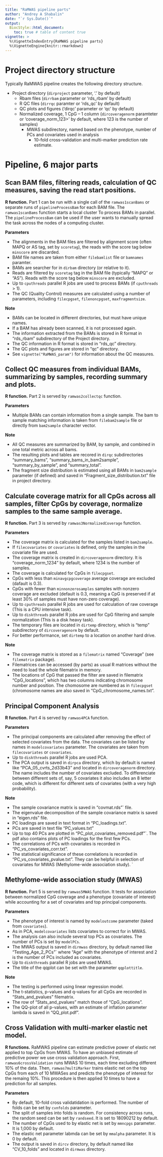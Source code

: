 ```yaml
---
title: "RaMWAS pipeline parts"
author: "Andrey A Shabalin"
date: "`r Sys.Date()`"
output:
  BiocStyle::html_document:
    toc: true # table of content true
vignette: >
  %\VignetteIndexEntry{RaMWAS pipeline parts}
  %\VignetteEngine{knitr::rmarkdown}
---
```


# Project directory structure

Typically RaMWAS pipeline creates the following directory structure.

* Project directory (`dirproject` parameter, '.' by default)
    * Rbam files (`dirrbam` parameter or 'rds_rbam' by default)
    * R QC files (`dirrqc` paramter or 'rds_qc' by default)
    * QC plots and figures ('dirqc' parameter or 'qc' by default)
    * Normalized coverage, 1 CpG -- 1 column (`dircoveragenorm` paramteter or 'coverage_norm_123>' by default, where 123 is the number of samples)
        * MWAS subdirectory, named based on the phenotype, number of PCs and covariates used in analysis
            * 10-fold cross-validation and multi-marker prediction rate estimate.
            
# Pipeline, 6 major parts

## Scan BAM files, filtering reads, calculation of QC measures, saving the read start positions.

**R function.** Part 1 can be run with a single call of the `ramwas1scanBams` or separate runs of `pipelineProcessBam` for each BAM file.
The `ramwas1scanBams` function starts a local cluster To process BAMs in parallel.
The `pipelineProcessBam` can be used if the user wants to manually spread the task across the nodes of a computing cluster.

**Parameters**

* The alignments in the BAM files are filtered by alignment score (often MAPQ or AS tag, set by `scoretag`), the reads with the score tag below `minscore` are discarded.
* BAM file names are taken from either `filebamlist` file or `bamnames` paramter.
* BAMs are searcher for in `dirbam` directory (or relative to it).
* Reads are filtered by `scoretag` tag in the BAM file (typically "MAPQ" or "AS"). Reads with the score tag below `minscore` are excluded.
* Up to `cputhreads` parallel R jobs are used to process BAMs (if `cputhreads` > 1).
* The QC (Quality Control) measures are calculated using a number of parameters, including `filecpgset`, `filenoncpgset`, `maxfragmentsize`.

**Note**

* BAMs can be located in different directories, but must have unique names.
* If a BAM has already been scanned, it is not processed again.
* The information extracted from the BAMs is stored in R format in "rds_rbam" subdirectory of the Project directory. 
* The QC information in R format is stored in "rds_qc" directory. 
* The QC plots and figures are stored in "qc" directory.
* See `vignette("RaMWAS_param")` for information about the QC measures.

## Collect QC measures from individual BAMs, summarizing by samples, recording summary and plots.

**R function.** Part 2 is served by `ramwas2collectqc` function.

**Parameters**

* Multiple BAMs can contain information from a single sample. The bam to sample matching information is taken from `filebam2sample` file or directly from `bam2sample` character vector.

**Note**

* All QC measures are summarized by BAM, by sample, and combined in one total metric across all bams.
* The resulting plots and tables are recored in `dirqc` subdirectories "summary_bams", "summary_bams_in_bam2sample", "summary_by_sample", and "summary_total".
* The fragment size distribution is estimated using all BAMs in `bam2sample` parameter (if defined) and saved in "Fragment_size_distribution.txt" file in project directory.


## Calculate coverage matrix for all CpGs across all samples, filter CpGs by coverage, normalize samples to the same sample average.

**R function.** Part 3 is served by `ramwas3NormalizedCoverage` function.

**Parameters**

* The coverage matrix is calculated for the samples listed in `bam2sample`. 
* If `filecovariates` or `covariates` is defined, only the samples in the covariate file are used.
* The coverage matrix is created in `dircoveragenorm` directory. It is "coverage_norm_1234" by default, where 1234 is the number of samples.
* The coverage is calculated for CpGs in `filecpgset`.
* CpGs with less than `minavgcpgcoverage` average coverage are excluded (dafault is 0.3).
* CpGs with fewer than `minnonzerosamples` samples with nonzero coverage are excluded (default is 0.3, meaning a CpG is preserved if at least 30\% of samples must have non-zero coverage).
* Up to `cputhreads` parallel R jobs are used for calculation of raw coverage (This is a CPU intensive task).
* Up to `diskthreads` parallel R jobs are used for CpG filtering and sample normalization  (This is a disk heavy task).
* The temporary files are located in `dirtemp` directory, which is "temp" subdirectory of `dircoveragenorm` by default.
* For better performance, set `dirtemp` to a location on another hard drive.

**Note**

* The coverage matrix is stored as a `filematrix` named "Coverage" (see `filematrix` package).
* Filematrices can be accessed (by parts) as usual R matrices without the need to load the whole filematrix in memory.
* The locations of CpG that passed the filter are saved in filematrix "CpG_locations", which has two columns indicating chromosome number and position. The chomosome are numbered as in `filecpgset` (chromosome names are also saved in "CpG_chromosome_names.txt".

## Principal Component Analysis

**R function.** Part 4 is served by `ramwas4PCA` function.
		
**Parameters**

* The principal components are calculated after removing the effect of selected covariates from the data. The covariates can be listed by names in `modelcovariates` parameter. The covariates are taken from `filecovariates` or `covariates`.
* Up to `diskthreads` parallel R jobs are used PCA.
* The PCA output is saved in `dirpca` directory, which by default is named like "PCA_05_cvrts_2d33b43" and located in `dircoveragenorm` directory. The name includes the number of covariates excluded. To differenciate between different sets of, say, 5 covariates it also includes an 8 letter code, which is different for different sets of covariates (with a very high probability).

**Note**

* The sample covariance matrix is saved in "covmat.rds"` file.
* The eigenvalue decomposition of the sample covariance matrix is saved in "eigen.rds" file.
* PC loadings are saved in text format in "PC_loadings.txt".
* PCs are saved in text file "PC_values.txt"
* Up to top 40 PCs are plotted in "PC_plot_covariates_removed.pdf"`. The pdf also contains plots of PC loadings for the first few PCs.
* The correlations of PCs with covariates is recorded in "PC_vs_covariates_corr.txt". 
* The statistical significance of these correlations is recorded in "PC_vs_covariates_pvalue.txt". They can be helpful in selection of covariates for MWAS (Methylome-wide association study). 
		`
		
## Methylome-wide association study (MWAS)

**R function.** Part 5 is served by `ramwas5MWAS` function. It tests for association between normalized CpG coverage and a phenotype (covariate of interest) while accounting for a set of covariates and top principal components.
	
**Parameters**

* The phenotype of interest is named by `modeloutcome` parameter (taked from `covariates`).
* As in PCA, `modelcovariates` lists covariates to correct for in MWAS.
* The analysis can also include several top PCs as covariates. The number of PCs is set by `modelPCs`.
* The MWAS output is saved in `dirmwas` directory, by default named like "Testing_Age_2_PCs"` where "Age" with the phenotype of interest and 2 is the number of PCs included as covariates.
* Up to `diskthreads` parallel R jobs are used MWAS.
* The title of the qqplot can be set with the parameter `qqplottitle`.

**Note**

* The testing is performed using linear regression model.
* The t-statistics, p-values and q-values for all CpGs are recorded in "Stats_and_pvalues" filematrix. 
* The row of "Stats_and_pvalues" match those of "CpG_locations".
* The QQ-plot of all p-values, with an estimate of inflation parameter lambda is saved in "QQ_plot.pdf".


## Cross Validation with multi-marker elastic net model.
**R functions.** RaMWAS pipeline can estimate predictive power of elastic net applied to top CpGs from MWAS.
To have an unbiased estimate of predictive power we use cross validation approach.
First, `ramwas6crossValidation` runs MWAS 10 times, each time excluding different 10\% of the data. \cr
Then, `ramwas7multiMarker` trains elastic net on the top CpGs from each of 10 MWASes and predicts the phenotype of interest for the remaing 10\%.
This procedure is then applied 10 times to have a prediction for all samples.

**Parameters**

* By default, 10-fold cross validatidation is performed. The number of folds can be set by `cvnfolds` parameter.
* The split of samples into folds is random. For consistency across runs, the random seed can be set by `randseed`. It is set to 18090212 by default.
* The number of CpGs used to by elastic net is set by `mmncpgs` parameter. It is 1,000 by default.
* The elastic net parameter labmda can be set by `mmalpha` parameter. It is 0 by default.
* The output is saved in `dircv` directory, by default named like "CV_10_folds" and located in `dirmwas` directory.

